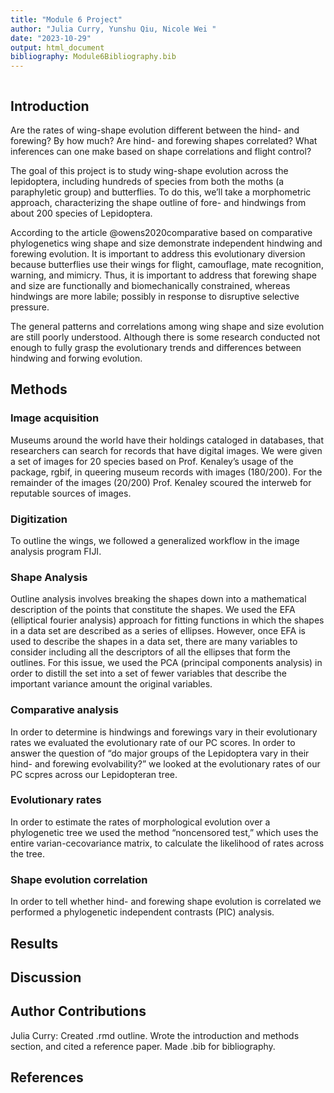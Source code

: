 ```yaml
---
title: "Module 6 Project"
author: "Julia Curry, Yunshu Qiu, Nicole Wei "
date: "2023-10-29"
output: html_document
bibliography: Module6Bibliography.bib
---
```


```r

```

## Introduction 
Are the rates of wing-shape evolution different between the hind- and forewing? By how much? Are hind- and forewing shapes correlated? What inferences can one make based on shape correlations and flight control?

The goal of this project is to study wing-shape evolution across the lepidoptera, including hundreds of species from both the moths (a paraphyletic group) and butterflies. To do this, we’ll take a morphometric approach, characterizing the shape outline of fore- and hindwings from about 200 species of Lepidoptera.

According to the article @owens2020comparative based on comparative phylogenetics wing shape and size demonstrate independent hindwing and forewing evolution. It is important to address this evolutionary diversion because butterflies use their wings for flight, camouflage, mate recognition, warning, and mimicry. Thus, it is important to address that forewing shape and size are functionally and biomechanically constrained, whereas hindwings are more labile; possibly in response to disruptive selective pressure. 

The general patterns and correlations among wing shape and size evolution are still poorly understood. Although there is some research conducted not enough to fully grasp the evolutionary trends and differences between hindwing and forwing evolution. 

## Methods 
### Image acquisition
Museums around the world have their holdings cataloged in databases, that researchers can search for records that have digital images. We were given a set of images for 20 species based on Prof. Kenaley's usage of the package, rgbif, in queering museum records with images (180/200). For the remainder of the images (20/200) Prof. Kenaley scoured the interweb for reputable sources of images. 

### Digitization
To outline the wings, we followed a generalized workflow in the image analysis program FIJI. 

### Shape Analysis 
Outline analysis involves breaking the shapes down into a mathematical description of the points that constitute the shapes. We used the EFA (elliptical fourier analysis) approach for fitting functions in which the shapes in a data set are described as a series of ellipses. However, once EFA is used to describe the shapes in a data set, there are many variables to consider including all the descriptors of all the ellipses that form the outlines. For this issue, we used the PCA (principal components analysis) in order to distill the set into a set of fewer variables that describe the important variance amount the original variables. 

### Comparative analysis 
In order to determine is hindwings and forewings vary in their evolutionary rates we evaluated the evolutionary rate of our PC scores. In order to answer the question of "do major groups of the Lepidoptera vary in their hind- and forewing evolvability?" we looked at the evolutionary rates of our PC scpres across our Lepidopteran tree. 

### Evolutionary rates 
In order to estimate the rates of morphological evolution over a phylogenetic tree we used the method "noncensored test," which uses the entire varian-cecovariance matrix, to calculate the likelihood of rates across the tree. 

### Shape evolution correlation
In order to tell whether hind- and forewing shape evolution is correlated we performed a phylogenetic independent contrasts (PIC) analysis.

## Results

## Discussion 

## Author Contributions 
Julia Curry: Created .rmd outline. Wrote the introduction and methods section, and cited a reference paper. Made .bib for bibliography. 

## References

